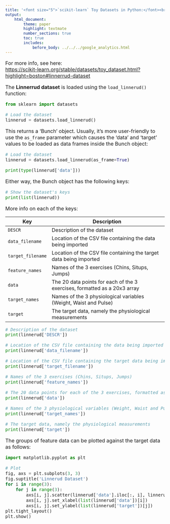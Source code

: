 ```yaml
---
title: '<font size="5">`scikit-learn` Toy Datasets in Python:</font><br>Linnerrud dataset'
output:
    html_document:
        theme: paper
        highlight: textmate
        number_sections: true
        toc: true
        includes:
            before_body: ../../../google_analytics.html
---
```


<font size="3">

For more info, see here:  
[https://scikit-learn.org/stable/datasets/toy_dataset.html?highlight=boston#linnerrud-dataset](https://scikit-learn.org/stable/datasets/toy_dataset.html?highlight=boston#linnerrud-dataset){target="_blank"}

The **Linnerrud dataset** is loaded using the `load_linnerud()` function:

```python
from sklearn import datasets

# Load the dataset
linnerud = datasets.load_linnerud()
```

This returns a 'Bunch' object. Usually, it's more user-friendly to use the `as_frame` parameter which causes the 'data' and 'target' values to be loaded as data frames inside the Bunch object:

```python
# Load the dataset
linnerud = datasets.load_linnerud(as_frame=True)

print(type(linnerud['data']))
```

Either way, the Bunch object has the following keys:

```python
# Show the dataset's keys
print(list(linnerud))
```

More info on each of the keys:

| Key | Description |
|-----|-------------------------------------------------------------|
| `DESCR` | Description of the dataset |
| `data_filename` | Location of the CSV file containing the data being imported |
| `target_filename` | Location of the CSV file containing the target data being imported |
| `feature_names` | Names of the 3 exercises (Chins, Situps, Jumps) |
| `data` | The 20 data points for each of the 3 exercises, formatted as a 20x3 array |
| `target_names` | Names of the 3 physiological variables (Weight, Waist and Pulse) |
| `target` | The target data, namely the physiological measurements |

```python
# Description of the dataset
print(linnerud['DESCR'])
```

```python
# Location of the CSV file containing the data being imported
print(linnerud['data_filename'])
```

```python
# Location of the CSV file containing the target data being imported
print(linnerud['target_filename'])
```

```python
# Names of the 3 exercises (Chins, Situps, Jumps)
print(linnerud['feature_names'])
```

```python
# The 20 data points for each of the 3 exercises, formatted as a 20x3 array
print(linnerud['data'])
```

```python
# Names of the 3 physiological variables (Weight, Waist and Pulse)
print(linnerud['target_names'])
```

```python
# The target data, namely the physiological measurements
print(linnerud['target'])
```

The groups of feature data can be plotted against the target data as follows:

```python
import matplotlib.pyplot as plt

# Plot
fig, axs = plt.subplots(3, 3)
fig.suptitle('Linnerud Dataset')
for i in range(3):
    for j in range(3):
        axs[i, j].scatter(linnerud['data'].iloc[:, i], linnerud['target'].iloc[:, j])
        axs[i, j].set_xlabel(list(linnerud['data'])[i])
        axs[i, j].set_ylabel(list(linnerud['target'])[j])
plt.tight_layout()
plt.show()
```

</font>
